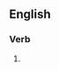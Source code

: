 ==English==

===Verb===
{{head|en|present participle}}

# {{present participle of|populate|lang=en|nocat=1}}